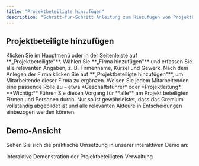 ```yaml
---
title: "Projektbeteiligte hinzufügen"
description: "Schritt-für-Schritt Anleitung zum Hinzufügen von Projektbeteiligten"
---
```


## Projektbeteiligte hinzufügen

<Steps>
  <Step title="Projektbeteiligte-Bereich öffnen">
    Klicken Sie im Hauptmenü oder in der Seitenleiste auf **„Projektbeteiligte"**.
  </Step>
  <Step title="Firma hinzufügen">
    Wählen Sie **„Firma hinzufügen"** und erfassen Sie alle relevanten Angaben, z. B. Firmenname, Kürzel und Gewerk.
  </Step>
  <Step title="Mitarbeitende ergänzen">
    Nach dem Anlegen der Firma klicken Sie auf **„Projektbeteiligte hinzufügen"**, um Mitarbeitende dieser Firma zu ergänzen.
  </Step>
  <Step title="Rollen zuweisen">
    Weisen Sie jedem Mitarbeitenden eine passende Rolle zu – etwa *Geschäftsführer* oder *Projektleitung*.
  </Step>
</Steps>

<Warning>
**Wichtig:** Führen Sie diesen Vorgang für **alle** am Projekt beteiligten Firmen und Personen durch. Nur so ist gewährleistet, dass das Gremium vollständig abgebildet ist und alle relevanten Akteure in Entscheidungen einbezogen werden können.
</Warning>

## Demo-Ansicht

Sehen Sie sich die praktische Umsetzung in unserer interaktiven Demo an:

<Card title="📹 Zur Demo-Ansicht" href="https://app.arcade.software/share/Yn0XhV0GBSPOqGDWn4ZD" icon="play">
  Interaktive Demonstration der Projektbeteiligten-Verwaltung
</Card> 